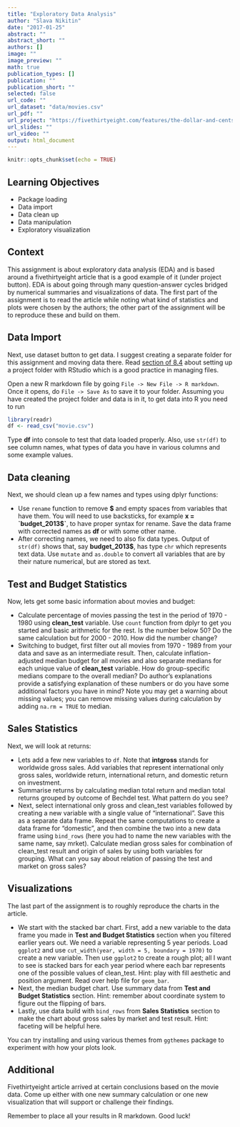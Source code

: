 ```yaml
---
title: "Exploratory Data Analysis"
author: "Slava Nikitin"
date: "2017-01-25"
abstract: ""
abstract_short: ""
authors: []
image: ""
image_preview: ""
math: true
publication_types: []
publication: ""
publication_short: ""
selected: false
url_code: ""
url_dataset: "data/movies.csv"
url_pdf: ""
url_project: "https://fivethirtyeight.com/features/the-dollar-and-cents-case-against-hollywoods-exclusion-of-women/"
url_slides: ""
url_video: ""
output: html_document
---
```


```r
knitr::opts_chunk$set(echo = TRUE)
```


## **Learning Objectives**
- Package loading
- Data import
- Data clean up
- Data manipulation
- Exploratory visualization

## **Context**
This assignment is about exploratory data analysis (EDA) and is based around a fivethirtyeight article that is a good example of it (under project button). EDA is about going through many question-answer cycles bridged by numerical summaries and visualizations of data. The first part of the assignment is to read the article while noting what kind of statistics and plots were chosen by the authors; the other part of the assignment will be to reproduce these and build on them.

## **Data Import**

Next, use dataset button to get data. I suggest creating a separate folder for this assignment and moving data there. Read [section of 8.4](http://r4ds.had.co.nz/workflow-projects.html) about setting up a project folder with RStudio which is a good practice in managing files.

Open a new R markdown file by going `File -> New File -> R markdown`. Once it opens, do `File -> Save As` to save it to your folder. Assuming you have created the project folder and data is in it, to get data into R you need to run

```r
library(readr)
df <- read_csv("movie.csv")
```

Type **df** into console to test that data loaded properly. Also, use `str(df)` to see column names, what types of data you have in various columns and some example values. 

## **Data cleaning**

Next, we should clean up a few names and types using dplyr functions:

- Use `rename` function to remove **\$** and empty spaces from variables that have them. You will need to use backsticks, for example **x = \`budget_2013$\`**, to have proper syntax for rename. Save the data frame with corrected names as **df** or with some other name.
- After correcting names, we need to also fix data types. Output of `str(df)` shows that, say **budget_2013$**, has type `chr` which represents text data. Use `mutate` and `as.double` to convert all variables that are by their nature numerical, but are stored as text.

## **Test and Budget Statistics**

Now, lets get some basic information about movies and budget:


- Calculate percentage of movies passing the test in the period of 1970 - 1980 using **clean_test** variable. Use `count` function from dplyr to get you started and basic arithmetic for the rest. Is the number below 50? Do the same calculation but for 2000 - 2010. How did the number change?
- Switching to budget, first filter out all movies from 1970 - 1989 from your data and save as an intermediate result. Then, calculate inflation-adjusted median budget for all movies and also separate medians for each unique value of **clean_test** variable. How do group-specific medians compare to the overall median? Do author's explanations provide a satisfying explanation of these numbers or do you have some additional factors you have in mind? Note you may get a warning about missing values; you can remove missing values during calculation by adding `na.rm = TRUE` to median.

## **Sales Statistics**

Next, we will look at returns:

- Lets add a few new variables to `df`. Note that **intgross** stands for worldwide gross sales. Add variables that represent international only gross sales, worldwide return, international return, and domestic return on investment. 
- Summarise returns by calculating median total return and median total returns grouped by outcome of Bechdel test. What pattern do you see?
- Next, select international only gross and clean_test variables followed by creating a new variable with a single value of "international". Save this as a separate data frame. Repeat the same computations to create a data frame for "domestic", and then combine the two into a new data frame using `bind_rows` (here you had to name the new variables with the same name, say mrket). Calculate median gross sales for combination of clean_test result and origin of sales by using both variables for grouping. What can you say about relation of passing the test and market on gross sales?

## **Visualizations**

The last part of the assignment is to roughly reproduce the charts in the article.

- We start with the stacked bar chart. First, add a new variable to the data frame you made in **Test and Budget Statistics** section when you filtered earlier years out. We need a variable representing 5 year periods. Load `ggplot2` and use `cut_width(year, width = 5, boundary = 1970)` to create a new variable. Then use `ggplot2` to create a rough plot; all I want to see is stacked bars for each year period where each bar represents one of the possible values of clean_test. Hint: play with fill aesthetic and position argument. Read over help file for `geom_bar`.
- Next, the median budget chart. Use summary data from **Test and Budget Statistics** section. Hint: remember about coordinate system to figure out the flipping of bars.
- Lastly, use data build with `bind_rows` from **Sales Statistics** section to make the chart about gross sales by market and test result. Hint: faceting will be helpful here. 

You can try installing and using various themes from `ggthemes` package to experiment with how your plots look.

## **Additional**

Fivethirtyeight article arrived at certain conclusions based on the movie data. Come up either with one new summary calculation or one new visualization that will support or challenge their findings.

Remember to place all your results in R markdown. Good luck!


